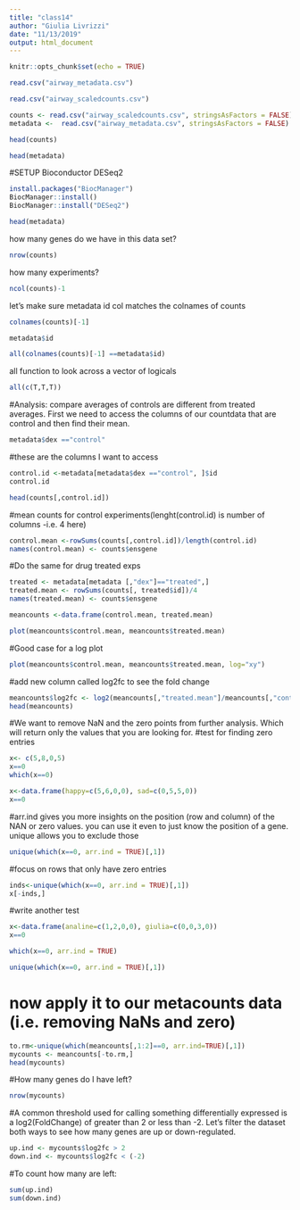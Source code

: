 ```yaml
---
title: "class14"
author: "Giulia Livrizzi"
date: "11/13/2019"
output: html_document
---
```


```r
knitr::opts_chunk$set(echo = TRUE)
```

```r
read.csv("airway_metadata.csv")
```

```r
read.csv("airway_scaledcounts.csv")
```

```r
counts <- read.csv("airway_scaledcounts.csv", stringsAsFactors = FALSE)
metadata <-  read.csv("airway_metadata.csv", stringsAsFactors = FALSE)
```

```r
head(counts)
```

```r
head(metadata)
```
#SETUP Bioconductor DESeq2
```r
install.packages("BiocManager")
BiocManager::install()
BiocManager::install("DESeq2")
```
```r
head(metadata)
```
how many genes do we have in this data set?

```r
nrow(counts)
```
how many experiments?
```r
ncol(counts)-1
```
let's make sure metadata id col matches the colnames of counts
```r
colnames(counts)[-1]
```
```r
metadata$id
```

```r
all(colnames(counts)[-1] ==metadata$id)
```
all function to look across a vector of logicals
```r
all(c(T,T,T))
```
#Analysis: compare averages of controls are different from treated averages. First we need to access the columns of our countdata that are control and then find their mean.
```r
metadata$dex =="control"
```
#these are the columns I want to access
```r
control.id <-metadata[metadata$dex =="control", ]$id
control.id
```

```r
head(counts[,control.id])
```
#mean counts for control experiments(lenght(control.id) is number of columns -i.e. 4 here)
```r
control.mean <-rowSums(counts[,control.id])/length(control.id)
names(control.mean) <- counts$ensgene
```
#Do the same for drug treated exps
```r
treated <- metadata[metadata [,"dex"]=="treated",]
treated.mean <- rowSums(counts[, treated$id])/4
names(treated.mean) <- counts$ensgene
```
```r
meancounts <-data.frame(control.mean, treated.mean)
```
```r
plot(meancounts$control.mean, meancounts$treated.mean)
```
#Good case for a log plot
```r
plot(meancounts$control.mean, meancounts$treated.mean, log="xy")
```
#add new column called log2fc to see the fold change
```r
meancounts$log2fc <- log2(meancounts[,"treated.mean"]/meancounts[,"control.mean"])
head(meancounts)
```
#We want to remove NaN and the zero points from further analysis. Which will return only the values that you are looking for.
#test for finding zero entries
```r
x<- c(5,8,0,5)
x==0
which(x==0)
```
```r
x<-data.frame(happy=c(5,6,0,0), sad=c(0,5,5,0))
x==0
```
#arr.ind gives you more insights on the position (row and column) of the NAN or zero values. you can use it even to just know the position of a gene. unique allows you to exclude those
```r
unique(which(x==0, arr.ind = TRUE)[,1])
```
#focus on rows that only have zero entries
```r
inds<-unique(which(x==0, arr.ind = TRUE)[,1])
x[-inds,]
```
#write another test
```r
x<-data.frame(analine=c(1,2,0,0), giulia=c(0,0,3,0))
x==0
```
```r

which(x==0, arr.ind = TRUE)
```
```r
unique(which(x==0, arr.ind = TRUE)[,1])
```

# now apply it to our metacounts data (i.e. removing NaNs and zero)
```r
to.rm<-unique(which(meancounts[,1:2]==0, arr.ind=TRUE)[,1])
mycounts <- meancounts[-to.rm,]
head(mycounts)
```
#How many genes do I have left?
```r
nrow(mycounts)
```
#A common threshold used for calling something differentially expressed is a log2(FoldChange) of greater than 2 or less than -2. Let’s filter the dataset both ways to see how many genes are up or down-regulated.
```r
up.ind <- mycounts$log2fc > 2
down.ind <- mycounts$log2fc < (-2)
```
#To count how many are left:
```r
sum(up.ind)
sum(down.ind)
```


